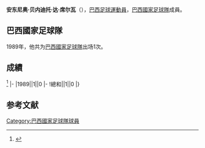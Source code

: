 {{blpsources|time=2017-01-22T10:32:43+00:00}}
{{expand|time=2017-01-22T10:32:43+00:00}}
{{Infobox football biography
|name=安东尼奥·贝内迪托·达·席尔瓦
|image=
|fullname=Antônio Benedito da Silva
|birth_date={{Birth date and age|1965|3|23}}
|cityofbirth=[[坎皮纳斯|坎皮纳斯]]
|countryofbirth=[[巴西|巴西]]
|height=
|position=[[前鋒_(足球)|前鋒]]
|currentclub=
|years=1985-1989<br/>1991<br/>1991-1992<br/>1992-1996<br/>1995<br/>1996
|clubs=[[葡萄牙人竞技俱乐部|波圖基沙]]<br/>[[法林明高競賽會|法林明高]]<br/>[[東京綠茵|讀賣]]<br/>[[清水心跳|清水心跳]]<br/>→[[浦和紅鑽|浦和紅鑽]]<br/>[[華斯高達伽馬划艇會|華斯高]]
|caps(goals)=
|nationalyears=1989
|nationalteam=[[巴西國家足球隊|巴西]]
|nationalcaps(goals)=1 (0)
}}
'''安东尼奥·贝内迪托·达·席尔瓦'''（{{Bd|1965年|3月23日||}}），[[巴西|巴西]][[足球|足球]][[運動員|運動員]]，[[巴西國家足球隊|巴西國家足球隊]]成員。

==巴西國家足球隊==
1989年，他共为[[巴西國家足球隊|巴西國家足球隊]]出场1次。

==成績==
<ref>{{Cite web |url=http://www.national-football-teams.com/player/26238/Toninho_1.html |title=National Football Teams |access-date=2017-01-22 |archive-url=https://web.archive.org/web/20171222121133/http://www.national-football-teams.com/player/26238/Toninho_1.html |archive-date=2017-12-22 |dead-url=yes }}</ref>
{{Football player national team statistics|BRA}}
|-
|1989||1||0
|-
!總和||1||0
|}

==参考文献==
{{Reflist}}

{{Soccer-player-stub}}
[[Category:巴西國家足球隊球員|Category:巴西國家足球隊球員]]